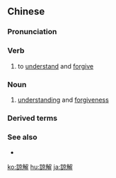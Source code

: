 {{also|谅解}}
==Chinese==
{{zh-forms|s=谅解}}

===Pronunciation===
{{zh-pron
|m=liàngjiě
|c=loeng6 gaai2
|mn=xm,qz,tw:liōng-kái/zz:liāng-kái
|ma=Zh-liàngjie.ogg
|cat=v,n
}}

===Verb===
{{zh-verb}}

# to [[understand]] and [[forgive]]

===Noun===
{{zh-noun}}

# [[understanding]] and [[forgiveness]]

===Derived terms===
{{zh-der|諒解備忘錄}}

===See also===
* {{zh-l|了解}}

{{zh-cat|Intermediate}}

[[ko:諒解]]
[[hu:諒解]]
[[ja:諒解]]